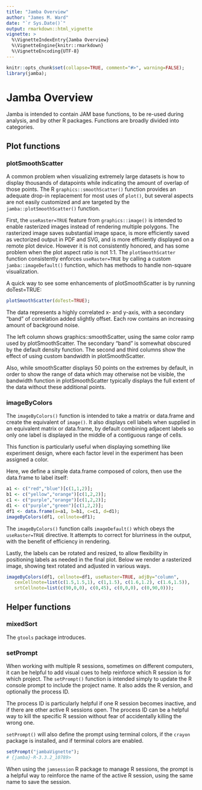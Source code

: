 ```yaml
---
title: "Jamba Overview"
author: "James M. Ward"
date: "`r Sys.Date()`"
output: rmarkdown::html_vignette
vignette: >
  %\VignetteIndexEntry{Jamba Overview}
  %\VignetteEngine{knitr::rmarkdown}
  %\VignetteEncoding{UTF-8}
---
```


```r
knitr::opts_chunk$set(collapse=TRUE, comment="#>", warning=FALSE);
library(jamba);
```

# Jamba Overview

Jamba is intended to contain JAM base functions, to be re-used during
analysis, and by other R packages. Functions are broadly divided into
categories.

## Plot functions

### plotSmoothScatter

A common problem when visualizing extremely large datasets is how to
display thousands of datapoints while indicating the amount of overlap
of those points. The R `graphics::smoothScatter()` function provides an
adequate drop-in replacement for most uses of `plot()`, but several aspects are
not easily customized and are targeted by the `jamba::plotSmoothScatter()`
function.

First, the `useRaster=TRUE` feature from `graphics::image()` is intended to
enable rasterized images instead of rendering multiple polygons. The
rasterized image saves substantial image space, is more efficiently saved
as vectorized output in PDF and SVG, and is more efficiently displayed
on a remote plot device. However it is not consistently honored, and
has some problem when the plot aspect ratio is not 1:1. The
`plotSmoothScatter` function consistently enforces `useRaster=TRUE` by
calling a custom `jamba::imageDefault()` function, which has methods to
handle non-square visualization.

A quick way to see some enhancements of plotSmoothScatter is by running
doTest=TRUE:

```r
plotSmoothScatter(doTest=TRUE);
```

The data represents a highly correlated x- and y-axis, with a secondary
"band" of correlation added slightly offset. Each row contains an increasing
amount of background noise.

The left column shows graphics::smoothScatter, using the same color ramp
used by plotSmoothScatter. The secondary "band" is somewhat obscured by the
default density function. The second and third columns show the effect
of using custom bandwidth in plotSmoothScatter.

Also, while smoothScatter displays 50 points on the extremes by default, in
order to show the range of data which may otherwise not be visible, the
bandwidth function in plotSmoothScatter typically displays the full extent
of the data without these additional points.

### imageByColors

The `imageByColors()` function is intended to take a matrix or data.frame
and create the equivalent of `image()`. It also displays cell labels when
supplied in an equivalent matrix or data.frame, by default combining adjacent
labels so only one label is displayed in the middle of a contiguous range
of cells.

This function is particularly useful
when displaying something like experiment design,
where each factor level in the experiment has been assigned a color.

Here, we define a simple data.frame composed of colors, then use
the data.frame to label itself:

```r
a1 <- c("red","blue")[c(1,1,2)];
b1 <- c("yellow","orange")[c(1,2,2)];
c1 <- c("purple","orange")[c(1,2,2)];
d1 <- c("purple","green")[c(1,2,2)];
df1 <- data.frame(a=a1, b=b1, c=c1, d=d1);
imageByColors(df1, cellnote=df1);
```

The `imageByColors()` function calls `imageDefault()` which obeys the
`useRaster=TRUE` directive. It attempts to correct for blurriness in the
output, with the benefit of efficiency in rendering.

Lastly, the labels can be rotated and resized, to allow flexibility
in positioning labels as needed in the final plot. Below we render a
rasterized image, showing text rotated and adjusted in various ways.

```r
imageByColors(df1, cellnote=df1, useRaster=TRUE, adjBy="column",
   cexCellnote=list(c(1.5,1.5,1), c(1,1.5), c(1.6,1.2), c(1.6,1.5)),
   srtCellnote=list(c(90,0,0), c(0,45), c(0,0,0), c(0,90,0)));
```


## Helper functions

### mixedSort

The `gtools` package introduces.

### setPrompt

When working with multiple R sessions, sometimes on different computers, it
can be helpful to add visual cues to help reinforce which R session is for
which project. The `setPrompt()` function is intended simply to update the
R console prompt to include the project name. It also adds the R version,
and optionally the process ID.

The process ID is particularly helpful if one R session becomes inactive,
and if there are other active R sessions open. The process ID can be a helpful
way to kill the specific R session without fear of accidentally killing the
wrong one.

`setPrompt()` will also define the prompt using terminal colors, if the
`crayon` package is installed, and if terminal colors are enabled.

```r
setPrompt("jambaVignette");
# {jamba}-R-3.3.2_10789>
```

When using the `jamsession` R package to manage R sessions, the prompt is
a helpful way to reinforce the name of the active R session, using the same
name to save the session.
